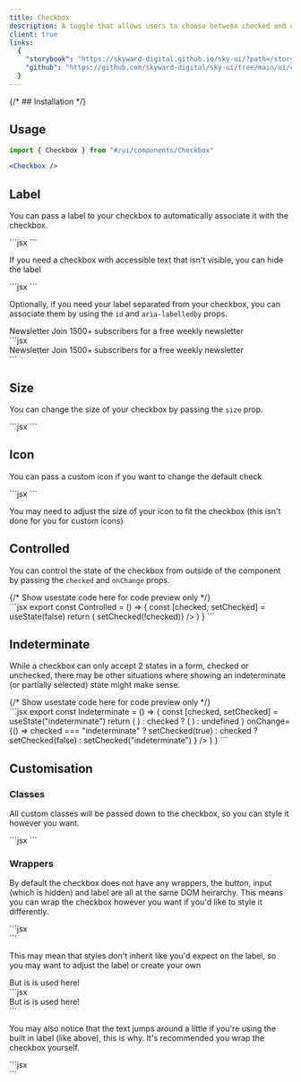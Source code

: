 ```yaml
---
title: Checkbox
description: A toggle that allows users to choose between checked and unchecked states.
client: true
links:
  {
    "storybook": "https://skyward-digital.github.io/sky-ui/?path=/story/ui-components-checkbox--default",
    "github": "https://github.com/skyward-digital/sky-ui/tree/main/ui/components/Checkbox",
  }
---
```



<CodePreview client:load>
  <Checkbox client:load />
  <Checkbox defaultChecked client:load />
</CodePreview>

{/* ## Installation */}

## Usage

```jsx
import { Checkbox } from "#/ui/components/Checkbox"
```

```jsx
<Checkbox />
```

## Label

You can pass a label to your checkbox to automatically associate it with the checkbox.

<CodePreview client:load>
  <Checkbox label="Accept terms and conditions" defaultChecked client:load />
  <div slot="code">
    ```jsx
    <Checkbox label="Accept terms and conditions" defaultChecked />
    ```
  </div>
</CodePreview>

If you need a checkbox with accessible text that isn't visible, you can hide the label

<CodePreview client:load>
  <Checkbox
    label="Accept terms and conditions"
    hideLabel
    defaultChecked
    client:load
  />
  <div slot="code">
    ```jsx
    <Checkbox label="Accept terms and conditions" hideLabel defaultChecked />
    ```
  </div>
</CodePreview>

Optionally, if you need your label separated from your checkbox, you can associate them by using the `id` and `aria-labelledby` props.

<CodePreview client:load>
  <div className="border rounded-lg p-6 justify-between w-full max-w-2xl flex">
    <div className="flex flex-col">
      <label htmlFor="card-example">Newsletter</label>
      <span className="text-sm text-gray-600">
        Join 1500+ subscribers for a free weekly newsletter
      </span>
    </div>
    <Checkbox id="card-example" defaultChecked client:load />
  </div>
  <div slot="code">
    ```jsx
    <div className="border rounded-lg p-6 justify-between w-full max-w-2xl flex">
      <div className="flex flex-col">
        <label htmlFor="card-example">Newsletter</label>
        <span className="text-sm text-gray-600">
          Join 1500+ subscribers for a free weekly newsletter
        </span>
      </div>
      <Checkbox id="card-example" defaultChecked />
    </div>
    ```
  </div>
</CodePreview>

## Size

You can change the size of your checkbox by passing the `size` prop.

<CodePreview client:load>
  <Checkbox size="sm" label="size sm" hideLabel defaultChecked client:load />
  <Checkbox size="md" label="size md" hideLabel defaultChecked client:load />
  <Checkbox size="lg" label="size lg" hideLabel defaultChecked client:load />
  <div slot="code">
    ```jsx
    <Checkbox
      size="sm" // sm, md, lg
      label="size sm"
      hideLabel
      defaultChecked
    />
    ```
  </div>
</CodePreview>

## Icon

You can pass a custom icon if you want to change the default check

<CodePreview client:load>
  <Checkbox label="custom icon example" hideLabel defaultChecked client:load>
    <FaceHappyIcon slot="icon" />
  </Checkbox>
  <div slot="code">
    ```jsx
    <Checkbox label="custom icon example" hideLabel defaultChecked>
      <FaceHappyIcon slot="icon" />
    </Checkbox>
    ```
  </div>
</CodePreview>

You may need to adjust the size of your icon to fit the checkbox (this isn't done for you for custom icons)

## Controlled

You can control the state of the checkbox from outside of the component by passing the `checked` and `onChange` props.

<CodePreview client:load>
  {/* Show usestate code here for code preview only */}
  <Checkbox label="controlled example" defaultChecked client:load />
  <div slot="code">
    ```jsx
    export const Controlled = () => {
      const [checked, setChecked] = useState(false)
      return (
        <Checkbox
          label="controlled example"
          checked={checked}
          onChange={() => setChecked(!checked)}
        />
      )
    }
    ```
  </div>
</CodePreview>

## Indeterminate

While a checkbox can only accept 2 states in a form, checked or unchecked, there may be other situations where showing an indeterminate (or partially selected) state might make sense.

<CodePreview client:load>
  {/* Show usestate code here for code preview only */}
  <Checkbox label="indeterminate example" hideLabel defaultChecked client:load>
    <MinusIcon slot="icon" strokeWidth={3} />
  </Checkbox>
  <div slot="code">
    ```jsx
    export const Indeterminate = () => {
      const [checked, setChecked] = useState("indeterminate")
      return (
        <Checkbox
          id="email"
          label="Accept terms and conditions"
          checked={checked}
          icon={
            checked === "indeterminate" ? (
              <MinusIcon />
            ) : checked ? (
              <CheckIcon />
            ) : undefined
          }
          onChange={() =>
            checked === "indeterminate"
              ? setChecked(true)
              : checked
              ? setChecked(false)
              : setChecked("indeterminate")
          }
        />
      )
    }
    ```
  </div>
</CodePreview>

## Customisation

### Classes

All custom classes will be passed down to the checkbox, so you can style it however you want.

<CodePreview client:load>
  <Checkbox
    className="data-[state=checked]:bg-red-500"
    label="custom class example"
    hideLabel
    defaultChecked
    client:load
  />
  <div slot="code">
    ```jsx
    <Checkbox
      className="data-[state=checked]:bg-red-500"
      label="custom class example"
      hideLabel
      defaultChecked
    />
    ```
  </div>
</CodePreview>

### Wrappers

By default the checkbox does not have any wrappers, the button, input (which is hidden) and label are all at the same DOM heirarchy. This means you can wrap the checkbox however you want if you'd like to style it differently.

<CodePreview client:load>
  <div className="flex flex-col justify-center items-center">
    <Checkbox
      label="The checkbox is above this text"
      defaultChecked
      client:load
    />
  </div>
  <div slot="code">
    ```jsx
    <div className="flex flex-col justify-center items-center">
      <Checkbox label="The checkbox is above this text" defaultChecked />
    </div>
    ```
  </div>
</CodePreview>

This may mean that styles don't inherit like you'd expect on the label, so you may want to adjust the label or create your own

<CodePreview client:load>
  <div className="text-2xl">
    <Checkbox
      label="2xl text class is not used by this label"
      defaultChecked
      client:load
    />
  </div>
  <div className="text-2xl space-x-2 ml-4">
    <Checkbox id="2xl-example" defaultChecked client:load />
    <label htmlFor="2xl-example">But is is used here!</label>
  </div>
  <div slot="code">
    ```jsx
    <div className="text-2xl">
      <Checkbox
        label="2xl text class is not used by this label"
        defaultChecked
      />
    </div>
    <div className="text-2xl space-x-2">
      <Checkbox id="2xl-example" defaultChecked />
      <label htmlFor="2xl-example">But is is used here!</label>
    </div>
    ```
  </div>
</CodePreview>

You may also notice that the text jumps around a little if you're using the built in label (like above), this is why. It's recommended you wrap the checkbox yourself.

<CodePreview client:load>
  <div className="flex items-center">
    <Checkbox
      label="This text is always vertically centered (md)"
      defaultChecked
      client:load
    />
    <Checkbox
      className="ml-4"
      label="This text is always vertically centered (lg)"
      size="lg"
      defaultChecked
      client:load
    />
  </div>
  <div slot="code">
    ```jsx
    <div className="flex items-center">
      <Checkbox
        label="This text is always vertically centered"
        defaultChecked
      />
      <Checkbox
        className="ml-4"
        label="This text is always vertically centered"
        size="lg"
        defaultChecked
      />
    </div>
    ```
  </div>
</CodePreview>

